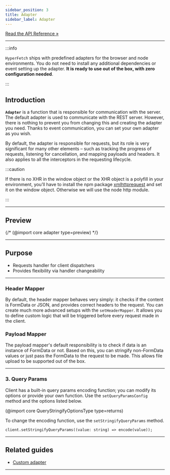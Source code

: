 ```yaml
---
sidebar_position: 3
title: Adapter
sidebar_label: Adapter
---
```


[Read the API Reference »](/api/core/Classes/Adapter.mdx)

---

:::info

`HyperFetch` ships with predefined adapters for the browser and node environments. You do not need to install any
additional dependencies or event setting up the adapter. **It is ready to use out of the box, with zero configuration
needed**.

:::

## Introduction

**`Adapter`** is a function that is responsible for communication with the server. The default adapter is used to
communicate with the REST server. However, there is nothing to prevent you from changing this and creating the adapter
you need. Thanks to event communication, you can set your own adapter as you wish.

By default, the adapter is responsible for requests, but its role is very significant for many other elements – such as
tracking the progress of requests, listening for cancellation, and mapping payloads and headers. It also applies to all
the interceptors in the requesting lifecycle.

:::caution

If there is no XHR in the window object or the XHR object is a polyfill in your environment, you’ll have to install the
npm package [xmlhttprequest](https://www.npmjs.com/package/xmlhttprequest) and set it on the window object. Otherwise we
will use the node http module.

:::

---

## Preview

{/* (@import core adapter type=preview) */}

---

## Purpose

- Requests handler for client dispatchers
- Provides flexibility via handler changeability

---

### Header Mapper

By default, the header mapper behaves very simply: it checks if the content is FormData or JSON, and provides correct
headers to the request. You can create much more advanced setups with the `setHeaderMapper`. It allows you to define
custom logic that will be triggered before every request made in the client.

### Payload Mapper

The payload mapper's default responsibility is to check if data is an instance of FormData or not. Based on this, you
can stringify non-FormData values or just pass the FormData to the request to be made. This allows file upload to be
supported out of the box.

---

### 3. Query Params

Client has a built-in query params encoding function; you can modify its options or provide your own function. Use the
`setQueryParamsConfig` method and the options listed below.

(@import core QueryStringifyOptionsType type=returns)

To change the encoding function, use the `setStringifyQueryParams` method.

```tsx
client.setStringifyQueryParams((value: string) => encode(value));
```

---

## Related guides

- [Custom adapter](/guides/02-advanced/custom-adapter.mdx)

---
